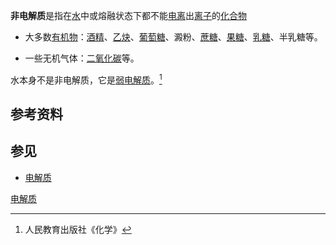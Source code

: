 '''非电解质'''是指在[[水|水]]中或熔融状态下都不能[[电离|电离]]出[[离子|离子]]的[[化合物|化合物]]

*大多数[[有机物|有机物]]：[[酒精|酒精]]、[[乙炔|乙炔]]、[[葡萄糖|葡萄糖]]、澱粉、[[蔗糖|蔗糖]]、[[果糖|果糖]]、[[乳糖|乳糖]]、半乳糖等。

*一些无机气体：[[二氧化碳|二氧化碳]]等。

水本身不是非电解质，它是[[弱电解质|弱电解质]]。<ref>人民教育出版社《化学》</ref>

==参考资料==
{{reflist}}

==参见==
*[[电解质|电解质]]

{{Chem-stub}}

[[Category:电化学|电解质]]